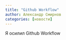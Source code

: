 ```yaml
---
title: "Github Workflow"
author: Александр Смирнов
categories: [новости]
---
```


Я осилил Github Workflow